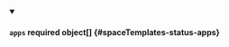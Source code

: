 


<details className="config-field" data-expandable="true" open>
<summary>

#### `apps` <span className="config-field-required" data-required="false">required</span> <span className="config-field-type">object[]</span> <span className="config-field-default"></span> <span className="config-field-enum"></span> {#spaceTemplates-status-apps}



</summary>

<PartialAppsreference />


</details>
